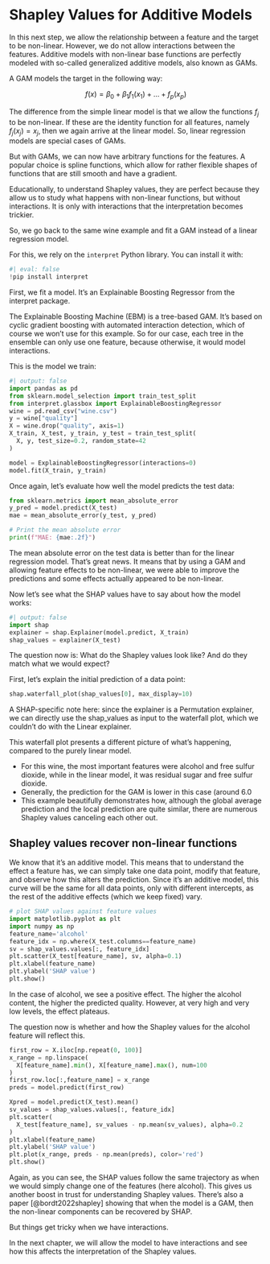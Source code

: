 # Shapley Values for Additive Models


In this next step, we allow the relationship between a feature and the target to be non-linear.
However, we do not allow interactions between the features.
Additive models with non-linear base functions are perfectly modeled with so-called generalized additive models, also known as GAMs.

A GAM models the target in the following way:

$$f(x) = \beta_0 + \beta_1 f_1(x_1) + \ldots + f_p(x_p)$$

The difference from the simple linear model is that we allow the functions $f_j$ to be non-linear. 
If these are the identity function for all features, namely $f_j(x_j) = x_j$, then we again arrive at the linear model.
So, linear regression models are special cases of GAMs.

But with GAMs, we can now have arbitrary functions for the features.
A popular choice is spline functions, which allow for rather flexible shapes of functions that are still smooth and have a gradient.

Educationally, to understand Shapley values, they are perfect because they allow us to study what happens with non-linear functions, but without interactions.
It is only with interactions that the interpretation becomes trickier.

So, we go back to the same wine example and fit a GAM instead of a linear regression model.

For this, we rely on the `interpret` Python library. You can install it with:

```python
#| eval: false
!pip install interpret
```

First, we fit a model.
It's an Explainable Boosting Regressor from the interpret package.

::: .{callout-note}

The Explainable Boosting Machine (EBM) is a tree-based GAM.
It's based on cyclic gradient boosting with automated interaction detection, which of course we won't use for this example.
So for our case, each tree in the ensemble can only use one feature, because otherwise, it would model interactions.

:::

This is the model we train:
```python
#| output: false
import pandas as pd
from sklearn.model_selection import train_test_split
from interpret.glassbox import ExplainableBoostingRegressor
wine = pd.read_csv("wine.csv")
y = wine["quality"]
X = wine.drop("quality", axis=1)
X_train, X_test, y_train, y_test = train_test_split(
  X, y, test_size=0.2, random_state=42
)

model = ExplainableBoostingRegressor(interactions=0)
model.fit(X_train, y_train)
```

Once again, let's evaluate how well the model predicts the test data:

```python
from sklearn.metrics import mean_absolute_error
y_pred = model.predict(X_test)
mae = mean_absolute_error(y_test, y_pred)

# Print the mean absolute error
print(f"MAE: {mae:.2f}")
```

The mean absolute error on the test data is better than for the linear regression model.
That's great news.
It means that by using a GAM and allowing feature effects to be non-linear, we were able to improve the predictions and some effects actually appeared to be non-linear.

Now let's see what the SHAP values have to say about how the model works:

```python
#| output: false
import shap
explainer = shap.Explainer(model.predict, X_train)
shap_values = explainer(X_test)
```

The question now is: What do the Shapley values look like?
And do they match what we would expect?

First, let's explain the initial prediction of a data point:

```python
shap.waterfall_plot(shap_values[0], max_display=10)
```

::: {.callout-note}
A SHAP-specific note here: since the explainer is a Permutation explainer, we can directly use the shap_values as input to the waterfall plot, which we couldn't do with the Linear explainer.
:::
This waterfall plot presents a different picture of what's happening, compared to the purely linear model.

- For this wine, the most important features were alcohol and free sulfur dioxide, while in the linear model, it was residual sugar and free sulfur dioxide.
- Generally, the prediction for the GAM is lower in this case (around 6.0
- This example beautifully demonstrates how, although the global average prediction and the local prediction are quite similar, there are numerous Shapley values canceling each other out.

## Shapley values recover non-linear functions

We know that it's an additive model.
This means that to understand the effect a feature has, we can simply take one data point, modify that feature, and observe how this alters the prediction.
Since it's an additive model, this curve will be the same for all data points, only with different intercepts, as the rest of the additive effects (which we keep fixed) vary.

```python
# plot SHAP values against feature values
import matplotlib.pyplot as plt
import numpy as np
feature_name='alcohol'
feature_idx = np.where(X_test.columns==feature_name)
sv = shap_values.values[:, feature_idx]
plt.scatter(X_test[feature_name], sv, alpha=0.1)
plt.xlabel(feature_name)
plt.ylabel('SHAP value')
plt.show()
```

In the case of alcohol, we see a positive effect.
The higher the alcohol content, the higher the predicted quality.
However, at very high and very low levels, the effect plateaus.

The question now is whether and how the Shapley values for the alcohol feature will reflect this.

```python
first_row = X.iloc[np.repeat(0, 100)]
x_range = np.linspace(
  X[feature_name].min(), X[feature_name].max(), num=100
)
first_row.loc[:,feature_name] = x_range
preds = model.predict(first_row)

Xpred = model.predict(X_test).mean()
sv_values = shap_values.values[:, feature_idx]
plt.scatter(
  X_test[feature_name], sv_values - np.mean(sv_values), alpha=0.2
)
plt.xlabel(feature_name)
plt.ylabel('SHAP value')
plt.plot(x_range, preds - np.mean(preds), color='red')
plt.show()
```

Again, as you can see, the SHAP values follow the same trajectory as when we would simply change one of the features (here alcohol).
This gives us another boost in trust for understanding Shapley values.
There's also a paper [@bordt2022shapley] showing that when the model is a GAM, then the non-linear components can be recovered by SHAP.

But things get tricky when we have interactions.

In the next chapter, we will allow the model to have interactions and see how this affects the interpretation of the Shapley values.
